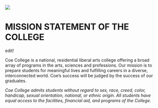 
![](graphics/coe_bell.png){fig-align="center" fig-alt="Coe Emblem"}



# MISSION STATEMENT OF THE COLLEGE {.unnumbered}

\index{Mission Statement}

edit!

Coe College is a national, residential liberal arts college offering a broad array of programs in the arts, sciences and professions.  Our mission is to prepare students for meaningful lives and fulfilling careers in a diverse, interconnected world.  Coe’s success will be judged by the success of our graduates.  

*Coe College admits students without regard to sex, race, creed, color, handicap, sexual orientation, national, or ethnic origin.  All students have equal access to the facilities, financial aid, and programs of the College.*
